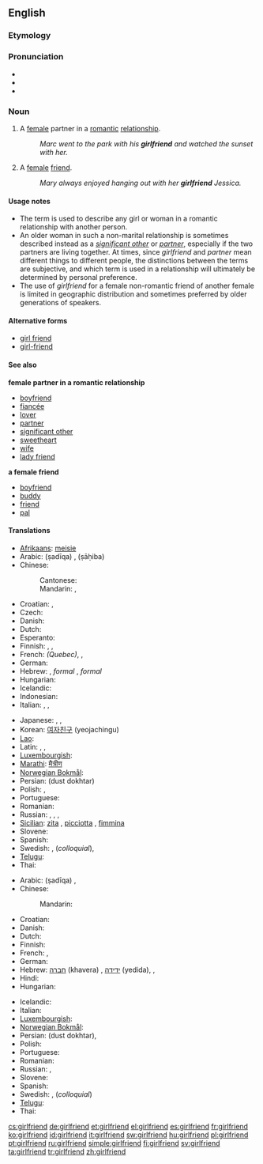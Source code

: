 ==English==

===Etymology===
{{compound|girl|friend}}

===Pronunciation===
* {{audio|en-us-girlfriend.ogg|Audio (US)}}
* {{IPA|/ɡəːlˌfrɛnd/|lang=en}}
* {{hyphenation|girl|friend}}

===Noun===
{{en-noun}}

# A [[female]] partner in a [[romantic]] [[relationship]].
#: ''Marc went to the park with his '''girlfriend''' and watched the sunset with her.''
# A [[female]] [[friend]].
#: ''Mary always enjoyed hanging out with her '''girlfriend''' Jessica.''

====Usage notes====
* The term is used to describe any girl or woman in a romantic relationship with another person.
* An older woman in such a non-marital relationship is sometimes described instead as a ''[[significant other]]'' or ''[[partner]]'', especially if the two partners are living together. At times, since ''girlfriend'' and ''partner'' mean different things to different people, the distinctions between the terms are subjective, and which term is used in a relationship will ultimately be determined by personal preference.
* The use of ''girlfriend'' for a female non-romantic friend of another female is limited in geographic distribution and sometimes preferred by older generations of speakers.

====Alternative forms====
* [[girl friend]]
* [[girl-friend]]

====See also====
'''female partner in a romantic relationship'''
* [[boyfriend]]
* [[fiancée]]
* [[lover]]
* [[partner]]
* [[significant other]]
* [[sweetheart]]
* [[wife]]
* [[lady friend]]
'''a female friend'''
* [[boyfriend]]
* [[buddy]]
* [[friend]]
* [[pal]]

====Translations====
{{trans-top|a female partner in a romantic relationship.}}
* [[Afrikaans]]: [[meisie]]
* Arabic: {{Arab|[[صديقة]]}} (ṣadīqa) {{f}}, {{Arab|[[صاحبة]]}} (ṣāḥiba) {{f}}
* Chinese:
*: Cantonese: {{tø|yue|女朋友|tr=neoi5 pang4 jau5|sc=Hani|xs=Cantonese}}
*: Mandarin: {{t-|cmn|女朋友|tr=nǚpéngyoǔ|sc=Hani}}, {{qualifier|[[boyfriend]] or girlfriend}} {{zh-tsp|對象|对象|[[duì]] [[xiàng]]}}
* Croatian: {{t+|hr|cura|f}},  {{t-|hr|djevojka|f}}
* Czech: {{t-|cs|přítelkyně|f}}
* Danish: {{t|da|kæreste}}
* Dutch: {{t+|nl|vriendin}}
* Esperanto: {{t-|eo|koramikino|xs=Esperanto}}
* Finnish: {{t-|fi|tyttöystävä}}, {{t|fi|naisystävä}}, {{t|fi|tyttökaveri}}
* French: {{t+|fr|blonde|f}} ''(Quebec)'', {{t+|fr|copine|f}}, {{t+|fr|petite amie|f}}
* German: {{t+|de|Freundin|f}}
* Hebrew: {{t+|he|חברה|f|tr=khavera}}, ''formal'' {{t|he|חברה לחיים|tr=khavera laekhayim}}, ''formal'' {{t|he|בת-זוג לחיים|tr=bat-zug lekhayim}}
* Hungarian: {{t+|hu|barátnő}}
* Icelandic: {{t-|is|kærasta|f}}
* Indonesian: {{trreq|Indonesian}}
* Italian: {{t+|it|ragazza|f}}, {{t+|it|fidanzata|f}}, {{t+|it|donna|f}}
{{trans-mid}}
* Japanese: {{t+|ja|彼女|tr=[[かのじょ]], kanojo}}, {{t+|ja|意中の女|tr=[[いちゅうのおんな]], ichū-no onna}}, {{t+|ja|ガールフレンド|tr=gārufurendo}}
* Korean: [[여자친구]] (yeojachingu)
* [[Lao]]: {{t-|lo|ຜູ້ສາວ|tr=phuu-saao|sc=Laoo|xs=Lao}}
* Latin: {{t-|la|amatrix|alt=amātrix}}, {{t-|la|amica|alt=amīca}}, {{t|la|amicula|alt=amīcula}}
* [[Luxembourgish]]: {{t|lb|Frëndin|f}}
* [[Marathi]]: [[मैत्रीण]]
* [[Norwegian Bokmål]]: {{tø|nb|kjæreste|m}}
* Persian: {{fa-Arab|[[دوست دختر]]}} (dust dokhtar)
* Polish: {{t+|pl|dziewczyna}}, {{t+|pl|sympatia|f}}
* Portuguese: {{t+|pt|namorada|f}}
* Romanian: {{t-|ro|prietenă|f}}
* Russian: {{t+|ru|подружка|f|tr=podrúžka}}, {{t+|ru|возлюбленная|f|tr=vozljúblennaja}}, {{t+|ru|девушка|f|tr=dévuška}}, {{t+|ru|гёрлфренд|f|tr=gjorlfrénd}} {{indeclinable}}
* [[Sicilian]]: [[zita]] {{f}}, [[picciotta]] {{f}}, [[fimmina]] {{f}}
* Slovene: {{t-|sl|punca}}
* Spanish: {{t+|es|novia|f}}
* Swedish: {{t+|sv|flickvän|c}}, {{t+|sv|tjej|c}} (''colloquial''), {{t|sv|kärasta|c}}
* [[Telugu]]: {{t|te|ప్రియురాలు|tr=priyuraalu}}
* Thai: {{t|th|แฟนสาว|tr=fan-saaw}}
{{trans-bottom}}

{{trans-top|a female friend}}
* Arabic: {{Arab|[[صديقة]]}} (ṣadīqa) {{f}}, {{t|ar|صديقة|f|tr=Sadiiqa|sc=Arab}}
* Chinese: {{tø|zh-cn|女性朋友}}
*: Mandarin: {{t|zh|女性朋友|tr=nǚxìng péngyǒu|sc=Hani}}
* Croatian: {{t+|hr|prijateljica|f}}
* Danish: {{t-|da|veninde}}
* Dutch: {{t+|nl|vriendin}}
* Finnish: {{t|fi|tyttökaveri}}
* French: {{t+|fr|amie|f}}, {{t+|fr|copine|f}}
* German: {{t+|de|Freundin|f}}
* Hebrew: [[חברה]] (khavera) {{f}}, [[ידידה]] (yedida), {{t|he|חברה|f|tr=khavera|sc=Hebr}}, {{t|he|ידידה|f|tr=yedida|sc=Hebr}}
* Hindi: {{t|hi|सहेली|f|tr=sahelī|sc=Deva}}
* Hungarian: {{t+|hu|barátnő}}
{{trans-mid}}
* Icelandic: {{t+|is|vinkona|f}}
* Italian: {{t-|it|amica del cuore|f}}
* [[Luxembourgish]]: {{t|lb|Frëndin|f}}
* [[Norwegian Bokmål]]: {{tø|nb|venninne|m|f}}
* Persian: {{fa-Arab|[[دوست دختر]]}} (dust dokhtar), {{t|fa|دوست دختر|tr=dust dokhtar|sc=fa-Arab}}
* Polish: {{t+|pl|przyjaciółka|f}}
* Portuguese: {{t+|pt|amiga|f}}
* Romanian: {{t+|ro|amică|f}}
* Russian: {{t+|ru|подруга|f|tr=podrúga}}, {{t|ru|приятельница|f|tr=prijátel’nitsa}}
* Slovene: {{t+|sl|prijateljica|f}}
* Spanish: {{t-|es|amiga|f}}
* Swedish: {{t|sv|väninna|c}}, {{t|sv|tjejkompis|c}} (''colloquial'')
* [[Telugu]]: {{t|te|స్నేహితురాలు|tr=snaehituraalu}}
* Thai: {{t|th|เพื่อนสาว|tr=puen-saaw}}
{{trans-bottom}}

[[cs:girlfriend]]
[[de:girlfriend]]
[[et:girlfriend]]
[[el:girlfriend]]
[[es:girlfriend]]
[[fr:girlfriend]]
[[ko:girlfriend]]
[[id:girlfriend]]
[[it:girlfriend]]
[[sw:girlfriend]]
[[hu:girlfriend]]
[[pl:girlfriend]]
[[pt:girlfriend]]
[[ru:girlfriend]]
[[simple:girlfriend]]
[[fi:girlfriend]]
[[sv:girlfriend]]
[[ta:girlfriend]]
[[tr:girlfriend]]
[[zh:girlfriend]]